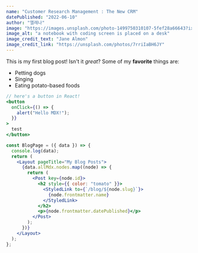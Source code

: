 ```yaml
---
name: "Customer Research Management : The New CRM"
datePublished: "2022-06-10"
author: "엘레나"
image: "https://images.unsplash.com/photo-1499750310107-5fef28a66643?ixlib=rb-4.0.3&ixid=MnwxMjA3fDB8MHxwaG90by1wYWdlfHx8fGVufDB8fHx8&auto=format&fit=crop&w=2370&q=80"
image_alt: "a notebook with coding screen is placed on a desk"
image_credit_text: "Jane Almon"
image_credit_link: "https://unsplash.com/photos/7rriIaBH6JY"
---
```


This is my first blog post! Isn't it _great_?
Some of my **favorite** things are:

- Petting dogs
- Singing
- Eating potato-based foods

```jsx
// here's a button in React!
<button
  onClick={() => {
    alert("Hello MDX!");
  }}
>
  test
</button>
```

```jsx
const BlogPage = ({ data }) => {
  console.log(data);
  return (
    <Layout pageTitle="My Blog Posts">
      {data.allMdx.nodes.map((node) => {
        return (
          <Post key={node.id}>
            <h2 style={{ color: "tomato" }}>
              <StyledLink to={`/blog/${node.slug}`}>
                {node.frontmatter.name}
              </StyledLink>
            </h2>
            <p>{node.frontmatter.datePublished}</p>
          </Post>
        );
      })}
    </Layout>
  );
};
```

